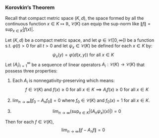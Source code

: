 ### Korovkin's Theorem

Recall that compact metric space $(K,d)$, the space formed by all the continuous function $x\in K\mapsto \mathbb{R}$, $\mathcal{C}^{}_{}\left(K\right)$ can equip the sup-norm like $\|f\|_{}=\sup_{x\in K}\left|f(x)\right|$.


::: {.theorem  name="Korovkin's theorem"}

Let $(K,d)$ be a compact metric space, and let $\varphi\in \mathcal{C}^{}_{}\left([0,\infty]\right)$ be a function s.t. $\varphi(t)\gt 0$ for all $t\gt 0$ and let $\psi_x\in \mathcal{C}(K)$ be defined for each $x\in K$ by:
$$ 
\psi_x(y)=\varphi(d(x,y)) \mathop{\text{ for all }}x\in K
$$
Let $(A_{i})_{i=1}^{\infty}$ be a sequence of linear operators $A_{i}:\mathcal{C}(K)\to \mathcal{C}(K)$ that possess three properties:

1.  
    Each $A_{i}$ is nonnegativity-preserving which means:
    $$ 
    f\in \mathcal{C}(K)\mathop{\text{ and }}f(x)\ge 0\mathop{\text{ for all }}x\in K\implies A_{i}f(x)\ge 0 \mathop{\text{ for all }}x\in K
    $$

2.
    $\lim _{n\to \infty}\|f_0-A_{n}f_0\|_{}=0$ where $f_0\in \mathcal{C}(K)$ and $f_0(x)=1$ for all $x\in K$.

3.
    $$ 
    \lim _{n\to \infty}\left(\sup_{x\in K}\left|(A_{n}\psi_x)(x)\right|\right)=0
    $$

Then for each $f\in \mathcal{C}(K)$,
$$ 
\lim _{n\to \infty}\|f-A_nf\|_{}=0
$$

:::


::: {.proof}



:::

























